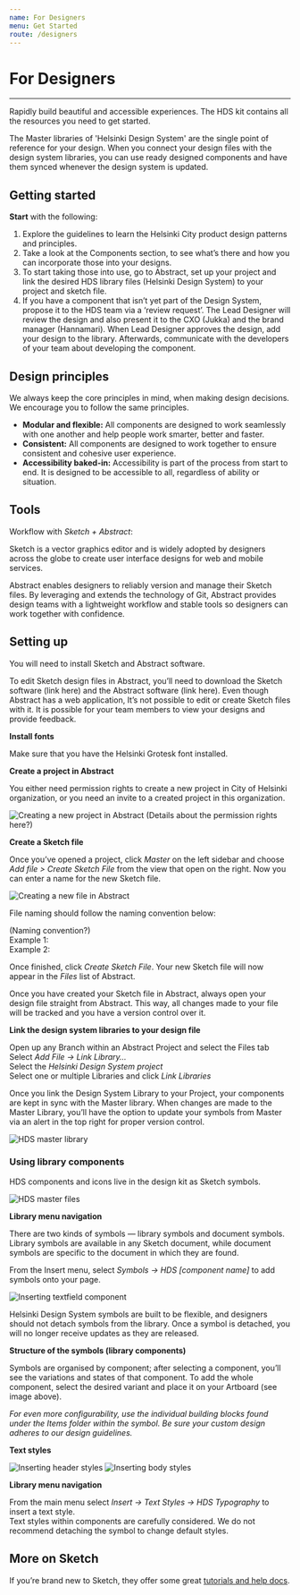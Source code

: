 ```yaml
---
name: For Designers
menu: Get Started
route: /designers
---
```


# For Designers

---

Rapidly build beautiful and accessible experiences. The HDS kit contains all the resources you need to get started.

The Master libraries of 'Helsinki Design System' are the single point of reference for your design. When you connect your design files with the design system libraries, you can use ready designed components and have them synced whenever the design system is updated.

## Getting started

**Start** with the following:

1. Explore the guidelines to learn the Helsinki City product design patterns and principles.
2. Take a look at the Components section, to see what’s there and how you can incorporate those into your designs.
3. To start taking those into use, go to Abstract, set up your project and link the desired HDS library files (Helsinki Design System) to your project and sketch file.
4. If you have a component that isn’t yet part of the Design System, propose it to the HDS team via a ‘review request’. The Lead Designer will review the design and also present it to the CXO (Jukka) and the brand manager (Hannamari). When Lead Designer approves the design, add your design to the library. Afterwards, communicate with the developers of your team about developing the component.

## Design principles

We always keep the core principles in mind, when making design decisions. We encourage you to follow the same principles.

- **Modular and flexible:** All components are designed to work seamlessly with one another and help people work smarter, better and faster.
- **Consistent:** All components are designed to work together to ensure consistent and cohesive user experience.
- **Accessibility baked-in:** Accessibility is part of the process from start to end. It is designed to be accessible to all, regardless of ability or situation.

## Tools

Workflow with _Sketch + Abstract_:

Sketch is a vector graphics editor and is widely adopted by designers across the globe to create user interface designs for web and mobile services.

Abstract enables designers to reliably version and manage their Sketch files. By leveraging and extends the technology of Git, Abstract provides design teams with a lightweight workflow and stable tools so designers can work together with confidence.

## Setting up

You will need to install Sketch and Abstract software.

To edit Sketch design files in Abstract, you’ll need to download the Sketch software (link here) and the Abstract software (link here). Even though Abstract has a web application, It’s not possible to edit or create Sketch files with it. It is possible for your team members to view your designs and provide feedback.

**Install fonts**

Make sure that you have the Helsinki Grotesk font installed.

**Create a project in Abstract**

You either need permission rights to create a new project in City of Helsinki organization, or you need an invite to a created project in this organization.

![Creating a new project in Abstract](../../static/abstract-create-new-project.png "Creating a new project in Abstract")
(Details about the permission rights here?)

**Create a Sketch file**

Once you’ve opened a project, click _Master_ on the left sidebar and choose _Add file > Create Sketch File_ from the view that open on the right. Now you can enter a name for the new Sketch file.

![Creating a new file in Abstract](../../static/abstract-create-new-file.png "Creating a new file in Abstract")

File naming should follow the naming convention below:

(Naming convention?)  
Example 1:  
Example 2:

Once finished, click _Create Sketch File_. Your new Sketch file will now appear in the _Files_ list of Abstract.

Once you have created your Sketch file in Abstract, always open your design file straight from Abstract. This way, all changes made to your file will be tracked and you have a version control over it.

**Link the design system libraries to your design file**

Open up any Branch within an Abstract Project and select the Files tab  
Select _Add File -> Link Library…_  
Select the _Helsinki Design System project_  
Select one or multiple Libraries and click _Link Libraries_

Once you link the Design System Library to your Project, your components are kept in sync with the Master library. When changes are made to the Master Library, you’ll have the option to update your symbols from Master via an alert in the top right for proper version control.

![HDS master library](../../static/hds-master.png "HDS master library")

### Using library components

HDS components and icons live in the design kit as Sketch symbols.

![HDS master files](../../static/hds-master-files.png "HDS master files")

**Library menu navigation**

There are two kinds of symbols — library symbols and document symbols. Library symbols are available in any Sketch document, while document symbols are specific to the document in which they are found.

From the Insert menu, select _Symbols → HDS [component name]_ to add symbols onto your page.

![Inserting textfield component](../../static/component-textfield-insert.png "Inserting textfield component")

Helsinki Design System symbols are built to be flexible, and designers should not detach symbols from the library. Once a symbol is detached, you will no longer receive updates as they are released.

**Structure of the symbols (library components)**

Symbols are organised by component; after selecting a component, you’ll see the variations and states of that component.
To add the whole component, select the desired variant and place it on your Artboard (see image above).

_For even more configurability, use the individual building blocks found under the Items folder within the symbol. Be sure your custom design adheres to our design guidelines._

**Text styles**

![Inserting header styles](../../static/typography-header-insert.png "Inserting header styles")
![Inserting body styles](../../static/typography-body-insert.png "Inserting body styles")

**Library menu navigation**

From the main menu select _Insert → Text Styles → HDS Typography_ to insert a text style.  
Text styles within components are carefully considered. We do not recommend detaching the symbol to change default styles.

## More on Sketch

If you’re brand new to Sketch, they offer some great [tutorials and help docs](https://www.sketchapp.com/docs/).
